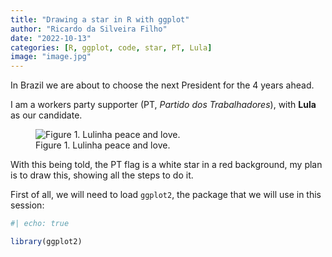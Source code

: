 ```yaml
---
title: "Drawing a star in R with ggplot"
author: "Ricardo da Silveira Filho"
date: "2022-10-13"
categories: [R, ggplot, code, star, PT, Lula]
image: "image.jpg"
---
```


In Brazil we are about to choose the next President for the 4 years ahead.

I am a workers party supporter (PT, *Partido dos Trabalhadores*), with **Lula** as our candidate.


![Figure 1. Lulinha peace and love.](lula.jpeg)


With this being told, the PT flag is a white star in a red background, my plan is to draw this, showing all the steps to do it.


First of all, we will need to load `ggplot2`, the package that we will use in this session:

```r
#| echo: true

library(ggplot2)

```













